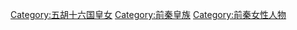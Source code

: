 [[Category:五胡十六国皇女|Category:五胡十六国皇女]]
[[Category:前秦皇族|Category:前秦皇族]]
[[Category:前秦女性人物|Category:前秦女性人物]]